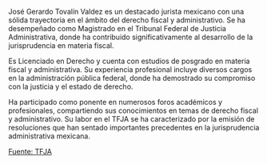 José Gerardo Tovalín Valdez es un destacado jurista mexicano con una sólida trayectoria en el ámbito del derecho fiscal y administrativo. Se ha desempeñado como Magistrado en el Tribunal Federal de Justicia Administrativa, donde ha contribuido significativamente al desarrollo de la jurisprudencia en materia fiscal.

Es Licenciado en Derecho y cuenta con estudios de posgrado en materia fiscal y administrativa. Su experiencia profesional incluye diversos cargos en la administración pública federal, donde ha demostrado su compromiso con la justicia y el estado de derecho.

Ha participado como ponente en numerosos foros académicos y profesionales, compartiendo sus conocimientos en temas de derecho fiscal y administrativo. Su labor en el TFJA se ha caracterizado por la emisión de resoluciones que han sentado importantes precedentes en la jurisprudencia administrativa mexicana.

[Fuente: TFJA][tfja]

[tfja]: https://www.tfja.gob.mx
